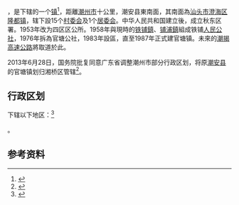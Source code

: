 {{中国乡级行政区|44/51/02/102/000}}

'''{{PAGENAMEBASE}}'''，是{{PRC admin/fullname|44/51/02/102/000|3}}下辖的一个[[镇|镇]]<ref>{{PRC admin/ref sgc|{{PRC admin/parent|44/51/02/102/000}}}}</ref>，距離[[潮州市|潮州市]]十公里，潮安县東南面，其南面為[[汕头市|汕头市]][[澄海区|澄海区]][[隆都镇|隆都镇]]，辖下設15个[[村委会|村委会]]及1个[[居委会|居委会]]。中华人民共和国建立後，成立秋东区署。1953年改为四区区公所。1958年與現時的[[铁铺鎮|铁铺鎮]]、[[铺浦鎮|铺浦鎮]]組成铁铺[[人民公社|人民公社]]，1976年拆為官塘公社，1983年設區，直至1987年正式建官塘镇。未來的[[潮揭高速公路|潮揭高速公路]]將取道於此。

2013年6月28日，国务院批复同意广东省调整潮州市部分行政区划，将原[[潮安县|潮安县]]的官塘镇划归湘桥区管辖<ref>{{Cite web |url=http://xzqh.mca.gov.cn/ssdescription?dcps=44&dcpid=2013 |title=国务院关于同意广东省调整潮州市部分行政区划的批复（国函〔2013〕74号） |accessdate=2017-09-10 |archive-date=2017-09-11 |archive-url=https://web.archive.org/web/20170911024444/http://xzqh.mca.gov.cn/ssdescription?dcps=44&dcpid=2013 |dead-url=yes }}</ref>。

== 行政区划 ==
{{PAGENAMEBASE}}下辖以下地区：<ref>{{PRC admin/ref sgc|44/51/02/102/000}}</ref>

{{PRC admin/children|44/51/02/102/000}}。

== 参考资料 ==
{{reflist}}

{{行政区划小作品}}
{{PRC admin/navcat|44/51/02/102/000}}